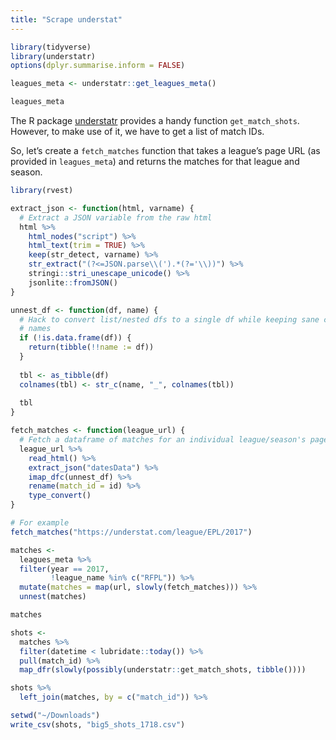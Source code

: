 ```yaml
---
title: "Scrape understat"
---
```



```r
library(tidyverse)
library(understatr)
options(dplyr.summarise.inform = FALSE)

leagues_meta <- understatr::get_leagues_meta()

leagues_meta
```

The R package [understatr](https://github.com/ewenme/understatr) provides a handy function
`get_match_shots`. However, to make use of it, we have to get a list of match IDs.

So, let's create a `fetch_matches` function that takes a league's page URL (as provided in `leagues_meta`)
and returns the matches for that league and season.

```r
library(rvest)

extract_json <- function(html, varname) {
  # Extract a JSON variable from the raw html
  html %>% 
    html_nodes("script") %>% 
    html_text(trim = TRUE) %>% 
    keep(str_detect, varname) %>% 
    str_extract("(?<=JSON.parse\\(').*(?='\\))") %>% 
    stringi::stri_unescape_unicode() %>% 
    jsonlite::fromJSON()
}

unnest_df <- function(df, name) {
  # Hack to convert list/nested dfs to a single df while keeping sane column 
  # names
  if (!is.data.frame(df)) {
    return(tibble(!!name := df))
  }
  
  tbl <- as_tibble(df)
  colnames(tbl) <- str_c(name, "_", colnames(tbl))
  
  tbl
}

fetch_matches <- function(league_url) {
  # Fetch a dataframe of matches for an individual league/season's page
  league_url %>% 
    read_html() %>% 
    extract_json("datesData") %>% 
    imap_dfc(unnest_df) %>% 
    rename(match_id = id) %>% 
    type_convert()
}

# For example
fetch_matches("https://understat.com/league/EPL/2017")
```

```r
matches <- 
  leagues_meta %>% 
  filter(year == 2017,
         !league_name %in% c("RFPL")) %>% 
  mutate(matches = map(url, slowly(fetch_matches))) %>% 
  unnest(matches)

matches
```

```r
shots <-
  matches %>% 
  filter(datetime < lubridate::today()) %>% 
  pull(match_id) %>% 
  map_dfr(slowly(possibly(understatr::get_match_shots, tibble())))

shots %>% 
  left_join(matches, by = c("match_id")) %>%

setwd("~/Downloads")
write_csv(shots, "big5_shots_1718.csv")
```
